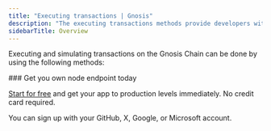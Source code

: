 ```yaml
---
title: "Executing transactions | Gnosis"
description: "The executing transactions methods provide developers with a flexible set of tools for interacting with the Gnosis Chain network. Specifically, these methods can be used to execute function calls on smart contracts, sign transactions with a private key, and submit signed transactions to the network for execution. This enables developers to build a wide range of decentralized applications, including wallets, exchanges, and other tools for interacting with the Gnosis Chain network. These methods can be particularly useful for testing, offline transaction signing, and programmatic interaction with the network."
sidebarTitle: Overview
---
```


Executing and simulating transactions on the Gnosis Chain can be done by using the following methods:

<CardGroup cols={2}>
  <Card title="eth_call" icon="angle-right" iconType="solid" href="/reference/gnosis-ethcall" horizontal/>
  <Card title="eth_sendRawTransaction" icon="angle-right" iconType="solid" href="/reference/gnosis-sendrawtransaction" horizontal/>
</CardGroup>

<Check>
  ### Get you own node endpoint today

  [Start for free](https://console.chainstack.com/) and get your app to production levels immediately. No credit card required.

  You can sign up with your GitHub, X, Google, or Microsoft account.
</Check>
